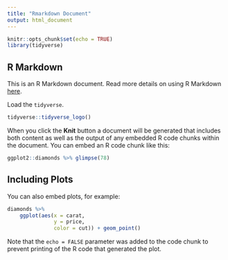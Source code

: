 ```yaml
---
title: "Rmarkdown Document"
output: html_document
---
```


```r
knitr::opts_chunk$set(echo = TRUE)
library(tidyverse)
```

## R Markdown

This is an R Markdown document. Read more details on using R Markdown [here](https://bookdown.org/yihui/rmarkdown/).

Load the `tidyverse`.

```r
tidyverse::tidyverse_logo()
```


When you click the **Knit** button a document will be generated that includes both content as well as the output of any embedded R code chunks within the document. You can embed an R code chunk like this:

```r
ggplot2::diamonds %>% glimpse(78)
```

## Including Plots

You can also embed plots, for example:

```r
diamonds %>% 
    ggplot(aes(x = carat,
               y = price,
               color = cut)) + geom_point()
```

Note that the `echo = FALSE` parameter was added to the code chunk to prevent printing of the R code that generated the plot.
